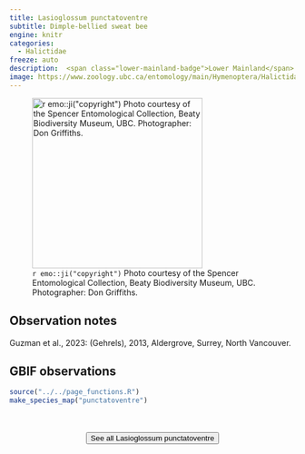 ```yaml
---
title: Lasioglossum punctatoventre
subtitle: Dimple-bellied sweat bee
engine: knitr
categories:
  - Halictidae
freeze: auto
description:  <span class="lower-mainland-badge">Lower Mainland</span>
image: https://www.zoology.ubc.ca/entomology/main/Hymenoptera/Halictidae/Lasioglossum%20punctatoventre%20female%20(3lateral)%20.jpg
---
```

![`r emo::ji("copyright")` Photo courtesy of the Spencer Entomological Collection, Beaty Biodiversity Museum, UBC. Photographer: Don Griffiths.](https://www.zoology.ubc.ca/entomology/main/Hymenoptera/Halictidae/Lasioglossum%20punctatoventre%20female%20(3lateral)%20.jpg){height=300}

## Observation notes  
Guzman et al., 2023: (Gehrels), 2013, <span class="hl-place-name">Aldergrove</span>, <span class="hl-place-name">Surrey</span>, <span class="hl-place-name">North <span class="hl-place-name">Vancouver</span></span>.

## GBIF observations  


```r
source("../../page_functions.R")
make_species_map("punctatoventre")
```
<br><br>
<center>


<a href="https://www.zoology.ubc.ca/entomology/main/Hymenoptera/Halictidae/Lasioglossum%20punctatoventre.php"><button type="button" class="btn btn-secondary">See all Lasioglossum punctatoventre <i class="fa-solid fa-arrow-up-right-from-square"></i> </button></a>
</center>
